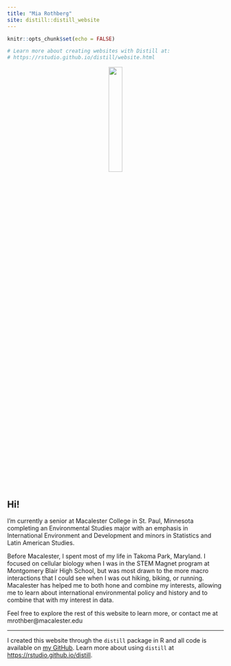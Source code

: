 ```yaml
---
title: "Mia Rothberg"
site: distill::distill_website
---
```


```r
knitr::opts_chunk$set(echo = FALSE)

# Learn more about creating websites with Distill at:
# https://rstudio.github.io/distill/website.html

```

<center>
![](profile_photo_circle.png){width=25%}
</center>



## Hi! 

I'm currently a senior at Macalester College in St. Paul, Minnesota completing an Environmental Studies major with an emphasis in International Environment and Development and minors in Statistics and Latin American Studies. 

Before Macalester, I spent most of my life in Takoma Park, Maryland. I focused on cellular biology when I was in the STEM Magnet program at Montgomery Blair High School, but was most drawn to the more macro interactions that I could see when I was out hiking, biking, or running. Macalester has helped me to both hone and combine my interests, allowing me to learn about international environmental policy and history and to combine that with my interest in data.

Feel free to explore the rest of this website to learn more, or contact me at mrothber@macalester.edu


----------------------------------------------------------------------------------------------------------------------------------
I created this website through the `distill` package in R and all code is available on [my GitHub](https://github.com/miarothberg/miarothberg_distill). Learn more about using `distill` at <https://rstudio.github.io/distill>.

